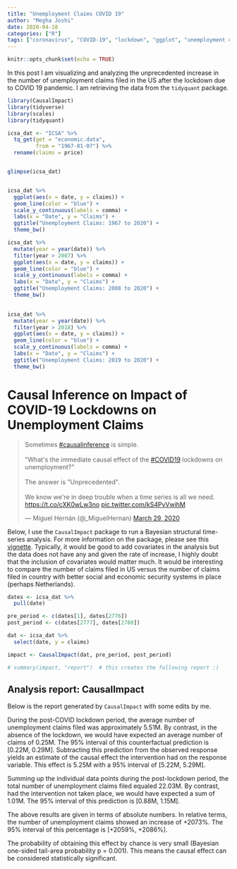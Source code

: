 ```yaml
---
title: "Unemployment Claims COVID 19"
author: "Megha Joshi"
date: 2020-04-18
categories: ["R"]
tags: ["coronavirus", "COVID-19", "lockdown", "ggplot", "unemployment claims", "time-series", "causal"]
---
```


```r
knitr::opts_chunk$set(echo = TRUE)
```

In this post I am visualizing and analyzing the unprecedented increase in the number of unemployment claims filed in the US after the lockdown due to COVID 19 pandemic. I am retrieving the data from the `tidyquant` package. 

```r
library(CausalImpact)
library(tidyverse)
library(scales)
library(tidyquant)
```



```r
icsa_dat <- "ICSA" %>%
  tq_get(get = "economic.data",  
         from = "1967-01-07") %>%
  rename(claims = price)


glimpse(icsa_dat)


icsa_dat %>%
  ggplot(aes(x = date, y = claims)) + 
  geom_line(color = "blue") + 
  scale_y_continuous(labels = comma) +
  labs(x = "Date", y = "Claims") + 
  ggtitle("Unemployment Claims: 1967 to 2020") +
  theme_bw()
```



```r
icsa_dat %>%
  mutate(year = year(date)) %>%
  filter(year > 2007) %>%
  ggplot(aes(x = date, y = claims)) + 
  geom_line(color = "blue") + 
  scale_y_continuous(labels = comma) +
  labs(x = "Date", y = "Claims") + 
  ggtitle("Unemployment Claims: 2008 to 2020") +
  theme_bw()
  
```



```r
icsa_dat %>%
  mutate(year = year(date)) %>%
  filter(year > 2018) %>%
  ggplot(aes(x = date, y = claims)) + 
  geom_line(color = "blue") + 
  scale_y_continuous(labels = comma) +
  labs(x = "Date", y = "Claims") + 
  ggtitle("Unemployment Claims: 2019 to 2020") +
  theme_bw()
```



# Causal Inference on Impact of COVID-19 Lockdowns on Unemployment Claims

<blockquote class="twitter-tweet"><p lang="en" dir="ltr">Sometimes <a href="https://twitter.com/hashtag/causalinference?src=hash&amp;ref_src=twsrc%5Etfw">#causalinference</a> is simple.<br><br>&quot;What&#39;s the immediate causal effect of the <a href="https://twitter.com/hashtag/COVID19?src=hash&amp;ref_src=twsrc%5Etfw">#COVID19</a> lockdowns on unemployment?&quot;<br><br>The answer is &quot;Unprecedented&quot;. <br><br>We know we&#39;re in deep trouble when a time series is all we need. <a href="https://t.co/cXK0wLw3no">https://t.co/cXK0wLw3no</a> <a href="https://t.co/kS4PvVwihM">pic.twitter.com/kS4PvVwihM</a></p>&mdash; Miguel Hernán (@_MiguelHernan) <a href="https://twitter.com/_MiguelHernan/status/1244215937978576898?ref_src=twsrc%5Etfw">March 29, 2020</a></blockquote> <script async src="https://platform.twitter.com/widgets.js" charset="utf-8"></script> 


Below, I use the `CausalImpact` package to run a Bayesian structural time-series analysis. For more information on the package, please see this [vignette](https://cran.r-project.org/web/packages/CausalImpact/vignettes/CausalImpact.html). Typically, it would be good to add covariates in the analysis but the data does not have any and given the rate of increase, I highly doubt that the inclusion of covariates would matter much. It would be interesting to compare the number of claims filed in US versus the number of claims filed in country with better social and economic security systems in place (perhaps Netherlands).

```r
dates <- icsa_dat %>% 
  pull(date)

pre_period <- c(dates[1], dates[2776])
post_period <- c(dates[2777], dates[2780])

dat <- icsa_dat %>%
  select(date, y = claims)

impact <- CausalImpact(dat, pre_period, post_period)

# summary(impact, "report")  # this creates the following report :)
```

## Analysis report: CausalImpact

Below is the report generated by `CausalImpact` with some edits by me. 

During the post-COVID lockdown period, the average number of unemployment claims filed was approximately 5.51M. By contrast, in the absence of the lockdown, we would have expected an average number of claims of 0.25M. The 95% interval of this counterfactual prediction is [0.22M, 0.29M]. Subtracting this prediction from the observed response yields an estimate of the causal effect the intervention had on the response variable. This effect is 5.25M with a 95% interval of [5.22M, 5.29M]. 

Summing up the individual data points during the post-lockdown period, the total number of unemployment claims filed equaled 22.03M. By contrast, had the intervention not taken place, we would have expected a sum of 1.01M. The 95% interval of this prediction is [0.88M, 1.15M].

The above results are given in terms of absolute numbers. In relative terms, the number of unemployment claims showed an increase of +2073%. The 95% interval of this percentage is [+2059%, +2086%].

The probability of obtaining this effect by chance is very small (Bayesian one-sided tail-area probability p = 0.001). This means the causal effect can be considered statistically significant.


